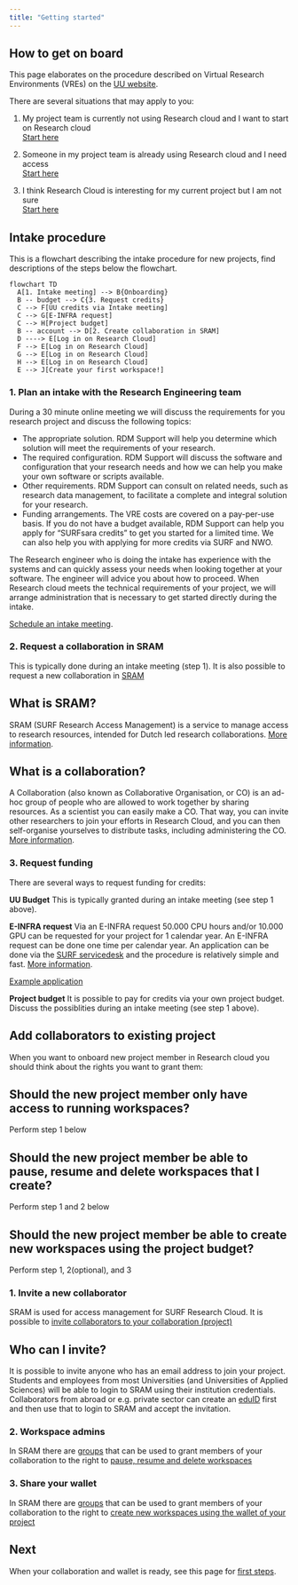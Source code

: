 ```yaml
---
title: "Getting started"
---
```


## How to get on board

This page elaborates on the procedure described on Virtual Research Environments (VREs) on the [UU website](https://www.uu.nl/en/research/research-data-management/tools-services/software-and-computing/virtual-research-environments).

There are several situations that may apply to you:  

1. My project team is currently not using Research cloud and I want to start on Research cloud  
[Start here](#steps-for-setting-up-a-new-research-cloud-project)  

2. Someone in my project team is already using Research cloud and I need access  
[Start here](#add-collaborators-to-existing-project)  

3. I think Research Cloud is interesting for my current project but I am not sure  
[Start here](#steps-for-setting-up-a-new-research-cloud-project)  

## Intake procedure

This is a flowchart describing the intake procedure for new projects, find descriptions of the steps below the flowchart.

```mermaid
flowchart TD
  A[1. Intake meeting] --> B{Onboarding}
  B -- budget --> C{3. Request credits}
  C --> F[UU credits via Intake meeting]
  C --> G[E-INFRA request]
  C --> H[Project budget]
  B -- account --> D[2. Create collaboration in SRAM]
  D ----> E[Log in on Research Cloud]
  F --> E[Log in on Research Cloud]
  G --> E[Log in on Research Cloud]
  H --> E[Log in on Research Cloud]
  E --> J[Create your first workspace!]

```

### 1. Plan an intake with the Research Engineering team
During a 30 minute online meeting we will discuss the requirements for you research project and discuss the following topics:

* The appropriate solution. RDM Support will help you determine which solution will meet the requirements of your research. 
* The required configuration. RDM Support will discuss the software and configuration that your research needs and how we can help you make your own software or scripts available.
* Other requirements. RDM Support can consult on related needs, such as research data management, to facilitate a complete and integral solution for your research.
* Funding arrangements. The VRE costs are covered on a pay-per-use basis. If you do not have a budget available, RDM Support can help you apply for “SURFsara credits” to get you started for a limited time. We can also help you with applying for more credits via SURF and NWO.

The Research engineer who is doing the intake has experience with the systems and can quickly assess your needs when looking together at your software. The engineer will advice you about how to proceed. When Research cloud meets the technical requirements of your project, we will arrange administration that is necessary to get started directly during the intake.

[Schedule an intake meeting](https://outlook.office365.com/owa/calendar/HPCSupport1@solisservices.onmicrosoft.com/bookings/).

### 2. Request a collaboration in SRAM

This is typically done during an intake meeting (step 1). It is also possible to request a new collaboration in [SRAM](https://servicedesk.surf.nl/wiki/display/WIKI/SURF+Research+Access+Management)

::: {.callout-note collapse="true"}
## What is SRAM?

SRAM (SURF Research Access Management) is a service to manage access to research resources, intended for Dutch led research collaborations. [More information](https://wiki.surfnet.nl/pages/viewpage.action?pageId=31105834).
:::

::: {.callout-note collapse="true"}
## What is a collaboration?

A Collaboration (also known as Collaborative Organisation, or CO) is an ad-hoc group of people who are allowed to work together by sharing resources. As a scientist you can easily make a CO. That way, you can invite other researchers to join your efforts in Research Cloud, and you can then self-organise yourselves to distribute tasks, including administering the CO. [More information](https://servicedesk.surf.nl/wiki/pages/viewpage.action?pageId=17825822).

:::

### 3. Request funding
There are several ways to request funding for credits:  

**UU Budget**
This is typically granted during an intake meeting (see step 1 above).

**E-INFRA request**
Via an E-INFRA request 50.000 CPU hours and/or 10.000 GPU can be requested for your project for 1 calendar year. An E-INFRA request can be done one time per calendar year. An application can be done via the [SURF servicedesk](https://servicedesk.surfsara.nl/) and the procedure is relatively simple and fast. [More information](https://www.surf.nl/en/research-it/apply-for-access-to-compute-services).

[Example application](einfra.qmd)

**Project budget**
It is possible to pay for credits via your own project budget. Discuss the possiblities during an intake meeting (see step 1 above).

## Add collaborators to existing project

When you want to onboard new project member in Research cloud you should think about the rights you want to grant them:

::: {.callout-note collapse="true"}
## Should the new project member only have access to running workspaces? 

Perform step 1 below
:::

::: {.callout-note collapse="true"}
## Should the new project member be able to pause, resume and delete workspaces that I create? 

Perform step 1 and 2 below
:::

::: {.callout-note collapse="true"}
## Should the new project member be able to create new workspaces using the project budget? 

Perform step 1, 2(optional), and 3
:::


### 1. Invite a new collaborator
SRAM is used for access management for SURF Research Cloud. It is possible to [invite collaborators to your collaboration (project)](https://servicedesk.surf.nl/wiki/display/WIKI/Invite+admins+and+members+to+a+collaboration)

::: {.callout-note collapse="true"}
## Who can I invite?

It is possible to invite anyone who has an email address to join your project. Students and employees from most Universities (and Universities of Applied Sciences) will be able to login to SRAM using their institution credentials. Collaborators from abroad or e.g. private sector can create an [eduID](https://eduid.nl/) first and then use that to login to SRAM and accept the invitation.
:::

### 2. Workspace admins
In SRAM there are [groups](https://servicedesk.surf.nl/wiki/display/WIKI/Manage+groups+of+collaboration+members) that can be used to grant members of your collaboration to the right to [pause, resume and delete workspaces](https://servicedesk.surf.nl/wiki/display/WIKI/Sharing+control%3A+workspace+admin)

### 3. Share your wallet
In SRAM there are [groups](https://wiki.surfnet.nl/display/SRAM/Manage+groups+of+collaboration+members) that can be used to grant members of your collaboration to the right to [create new workspaces using the wallet of your project](https://servicedesk.surf.nl/wiki/display/WIKI/Access+to+project+wallet)

## Next
When your collaboration and wallet is ready, see this page for [first steps](first-steps.qmd).
